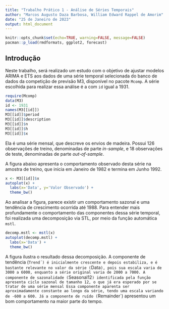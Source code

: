 ```yaml
---
title: "Trabalho Prático 1 - Análise de Séries Temporais"
author: "Marcos Augusto Daza Barbosa, William Edward Rappel de Amorim"
date: "25 de Janeiro de 2023"
output: html_document
---
```


```r
knitr::opts_chunk$set(echo=TRUE, warning=FALSE, message=FALSE)
pacman::p_load(rmdformats, ggplot2, forecast)
```

## **Introdução**

Neste trabalho, será realizado um estudo com o objetivo de ajustar modelos ARIMA e ETS aos dados de uma série temporal selecionada do banco de dados da competição de previsão M3, disponível no pacote `Mcomp`. A série escolhida para realizar essa análise é a com `id` igual a 1931.

```r
require(Mcomp)
data(M3)
id <- 1931
names(M3[[id]])
M3[[id]]$period
M3[[id]]$description
M3[[id]]$n
M3[[id]]$h
M3[[id]]$x
```

Ela é uma série mensal, que descreve os envios de madeira. Possui 126
observações de treino, denominadas de parte *in-sample*, e 18 observações de teste, denominadas de parte *out-of-sample*.

A figura abaixo apresenta o comportamento observado desta série na amostra de treino, que inicia em Janeiro de 1982 e termina em Junho 1992.

```r
x <- M3[[id]]$x
autoplot(x) +
  labs(x='Data', y='Valor Observado') +
  theme_bw()
```

Ao analisar a figura, parece existir um comportamento sazonal e uma tendência de crescimento ocorrida até 1988. Para entender mais profundamente o comportamento das componentes dessa série temporal, foi realizada uma decomposição via STL, por meio da função automática `mstl`.

```r
decomp.mstl <- mstl(x)
autoplot(decomp.mstl) +
  labs(x='Data') +
  theme_bw()
```

A figura ilustra o resultado dessa decomposição. A componente de tendência (`Trend´)
é inicialmente crescente e depois estabiliza, e é bastante relevante no valor da série (`Data`), pois sua escala varia de 3000 a 6000, enquanto a série original varia de 2000 a 7000. A componente de sazonalidade (`Seasonal12`) identificada pela função apresenta ciclo sazonal de tamanho 12, o que já era esperado por se tratar de uma série mensal Essa componente aparenta ser aproximadamente constante ao longo da série, tendo uma escala variando de -600 a 600. Já a componente de ruído (`Remainder`) apresentou um bom comportamento na maior parte do tempo.